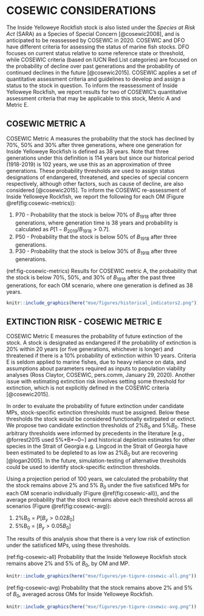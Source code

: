 # COSEWIC CONSIDERATIONS {#app:cosewic}

The Inside Yelloweye Rockfish stock is also listed under the *Species at Risk Act* (SARA) as a Species of Special Concern [@cosewic2008], and is anticipated to be reassessed by COSEWIC in 2020.
COSEWIC and DFO have different criteria for assessing the status of marine fish stocks.
DFO focuses on current status relative to some reference state or threshold, while COSEWIC criteria (based on IUCN Red List categories) are focused on the probability of decline over past generations and the probability of continued declines in the future [@cosewic2015].
COSEWIC applies a set of quantitative assessment criteria and guidelines to develop and assign a status to the stock in question.
To inform the reassessment of Inside Yelloweye Rockfish, we report results for two of COSEWIC's quantitative assessment criteria that may be applicable to this stock, Metric A and Metric E.

## COSEWIC METRIC A

COSEWIC Metric A measures the probability that the stock has declined by 70%, 50% and 30% after three generations, where one generation for Inside Yelloweye Rockfish is defined as 38 years.
Note that three generations under this definition is 114 years but since our historical period (1918-2019) is 102 years, we use this as an approximation of three generations.
These probability thresholds are used to assign status designations of endangered, threatened, and species of special concern respectively, although other factors, such as cause of decline, are also considered [@cosewic2015].
To inform the COSEWIC re-assessment of Inside Yelloweye Rockfish, we report the following for each OM (Figure \@ref(fig:cosewic-metrics)):

1. P70 - Probability that the stock is below 70% of *B*~1918~ after three generations, where generation time is 38 years and probability is calculated as $P[1 - B_{2019}/B_{1918} > 0.7]$.
2. P50 - Probability that the stock is below 50% of *B*~1918~ after three generations.
3. P30 - Probability that the stock is below 30% of *B*~1918~ after three generations.

(ref:fig-cosewic-metrics)
Results for COSEWIC metric A, the probability that the stock is below 70%, 50%, and 30% of *B*~1918~ after the past three generations, for each OM scenario, where one generation is defined as 38 years. 

```r
knitr::include_graphics(here("mse/figures/historical_indicators2.png"))
```

## EXTINCTION RISK - COSEWIC METRIC E

COSEWIC Metric E measures the probability of future extinction of the stock. A stock is designated as endangered if the probability of extinction is 20% within 20 years (or five generations, whichever is longer) and threatened if there is a 10% probability of extinction within 10 years. Criteria E is seldom applied to marine fishes, due to heavy reliance on data, and assumptions about parameters required as inputs to population viability analyses (Ross Claytor, COSEWIC, pers.comm, January 29, 2020). Another issue with estimating extinction risk involves setting some threshold for extinction, which is not explicitly defined in the COSEWIC criteria [@cosewic2015].  

In order to evaluate the probability of future extinction under candidate MPs, stock-specific extinction thresholds must be assigned.
Below these thresholds the stock would be considered functionally extirpated or extinct.
We propose two candidate extinction thresholds of 2%*B*~0~ and 5%*B*~0~.
These arbitrary thresholds were informed by precedents in the literature [e.g., @forrest2015 used 5%*B*~0~] and historical depletion estimates for other species in the Strait of Georgia e.g. Lingcod in the Strait of Georgia have been estimated to be depleted to as low as 2%*B*~0~ but are recovering [@logan2005]. 
In the future, simulation-testing of alternative thresholds could be used to identify stock-specific extinction thresholds.

Using a projection period of 100 years, we calculated the probability that the stock remains above 2% and 5% *B*~0~ under the five satisficed MPs for each OM scenario individually (Figure \@ref(fig:cosewic-all)), and the average probability that the stock remains above each threshold across all scenarios (Figure \@ref(fig:cosewic-avg)):

1. 2%B~0~ = $P[B_y > 0.02 B_0]$
2. 5%B~0~ = $[B_y > 0.05 B_0]$

The results of this analysis show that there is a very low risk of extinction under the satisficed MPs, using these thresholds.

(ref:fig-cosewic-all)
Probability that the Inside Yelloweye Rockfish stock remains above 2% and 5% of *B*~0~, by OM and MP. 

```r
knitr::include_graphics(here("mse/figures/ye-tigure-cosewic-all.png"))
```

\clearpage

(ref:fig-cosewic-avg)
Probability that the stock remains above 2% and 5% of *B*~0~, averaged across OMs for Inside Yelloweye Rockfish. 

```r
knitr::include_graphics(here("mse/figures/ye-tigure-cosewic-avg.png"))
```


















\clearpage
